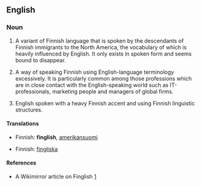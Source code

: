 {{wikipedia}}
==English==

===Noun===
{{en-noun|-}}

# {{context|US|regional}} A variant of Finnish language that is spoken by the descendants of Finnish immigrants to the North America, the vocabulary of which is heavily influenced by English. It only exists in spoken form and seems bound to disappear.
# {{context|derogative}} A way of speaking Finnish using English-language terminology excessively. It is particularly common among those professions which are in close contact with the English-speaking world such as IT-professionals, marketing people and managers of global firms.
# {{context|derogative}} English spoken with a heavy Finnish accent and using Finnish linguistic structures.

====Translations====
{{trans-top|variant of Finnish}}
*Finnish: '''finglish''', [[amerikansuomi]]
{{trans-bottom}}

{{trans-top|broken English}}
*Finnish: [[fingliska]]
{{trans-bottom}}

====References====
*A Wikimirror article on Finglish [http://www.wikimirror.com/Finglish]